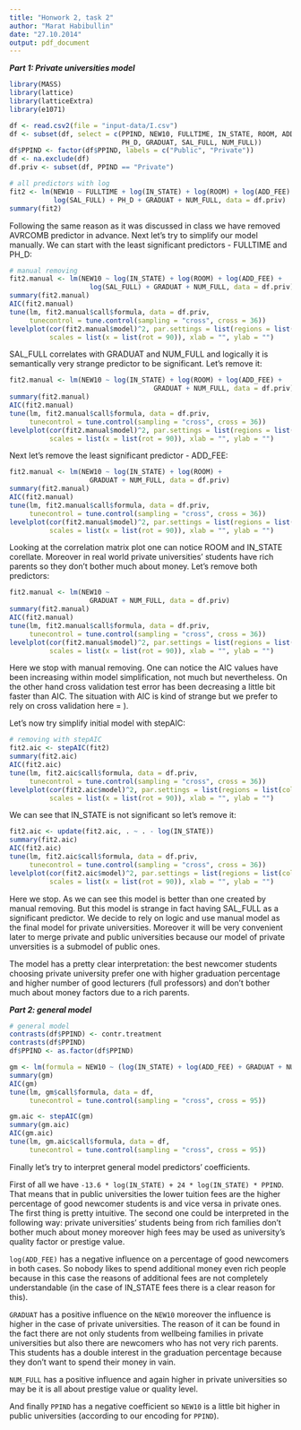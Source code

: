 ```yaml
---
title: "Honwork 2, task 2"
author: "Marat Habibullin"
date: "27.10.2014"
output: pdf_document
---
```


***Part 1: Private universities model***
```r
library(MASS)
library(lattice)
library(latticeExtra)
library(e1071)

df <- read.csv2(file = "input-data/I.csv")
df <- subset(df, select = c(PPIND, NEW10, FULLTIME, IN_STATE, ROOM, ADD_FEE,
                            PH_D, GRADUAT, SAL_FULL, NUM_FULL))
df$PPIND <- factor(df$PPIND, labels = c("Public", "Private"))
df <- na.exclude(df)
df.priv <- subset(df, PPIND == "Private")

# all predictors with log
fit2 <- lm(NEW10 ~ FULLTIME + log(IN_STATE) + log(ROOM) + log(ADD_FEE) + 
           log(SAL_FULL) + PH_D + GRADUAT + NUM_FULL, data = df.priv)
summary(fit2)
```

Following the same reason as it was discussed in class we have removed AVRCOMB predictor in advance. Next let's try to simplify our model manually. We can start with the least significant predictors - FULLTIME and PH_D:

```r
# manual removing
fit2.manual <- lm(NEW10 ~ log(IN_STATE) + log(ROOM) + log(ADD_FEE) + 
                    log(SAL_FULL) + GRADUAT + NUM_FULL, data = df.priv)
summary(fit2.manual)
AIC(fit2.manual)
tune(lm, fit2.manual$call$formula, data = df.priv,
     tunecontrol = tune.control(sampling = "cross", cross = 36))
levelplot(cor(fit2.manual$model)^2, par.settings = list(regions = list(col = colorRampPalette(grey(1:0)))),
          scales = list(x = list(rot = 90)), xlab = "", ylab = "")
```

SAL_FULL correlates with GRADUAT and NUM_FULL and logically it is semantically very strange predictor to be significant. Let's remove it:

```r
fit2.manual <- lm(NEW10 ~ log(IN_STATE) + log(ROOM) + log(ADD_FEE) + 
                                    GRADUAT + NUM_FULL, data = df.priv)
summary(fit2.manual)
AIC(fit2.manual)
tune(lm, fit2.manual$call$formula, data = df.priv,
     tunecontrol = tune.control(sampling = "cross", cross = 36))
levelplot(cor(fit2.manual$model)^2, par.settings = list(regions = list(col = colorRampPalette(grey(1:0)))),
          scales = list(x = list(rot = 90)), xlab = "", ylab = "")
```

Next let's remove the least significant predictor - ADD_FEE:

```r
fit2.manual <- lm(NEW10 ~ log(IN_STATE) + log(ROOM) + 
                    GRADUAT + NUM_FULL, data = df.priv)
summary(fit2.manual)
AIC(fit2.manual)
tune(lm, fit2.manual$call$formula, data = df.priv,
     tunecontrol = tune.control(sampling = "cross", cross = 36))
levelplot(cor(fit2.manual$model)^2, par.settings = list(regions = list(col = colorRampPalette(grey(1:0)))),
          scales = list(x = list(rot = 90)), xlab = "", ylab = "")
```

Looking at the correlation matrix plot one can notice ROOM and IN_STATE corellate. Moreover in real world private universities' students have rich parents so they don't bother much about money. Let's remove both predictors:

```r
fit2.manual <- lm(NEW10 ~
                    GRADUAT + NUM_FULL, data = df.priv)
summary(fit2.manual)
AIC(fit2.manual)
tune(lm, fit2.manual$call$formula, data = df.priv,
     tunecontrol = tune.control(sampling = "cross", cross = 36))
levelplot(cor(fit2.manual$model)^2, par.settings = list(regions = list(col = colorRampPalette(grey(1:0)))),
          scales = list(x = list(rot = 90)), xlab = "", ylab = "")
```

Here we stop with manual removing. One can notice the AIC values have been increasing within model simplification, not much but nevertheless. On the other hand cross validation test error has been decreasing a little bit faster than AIC. The situation with AIC is kind of strange but we prefer to rely on cross validation here = ).

Let's now try simplify initial model with stepAIC:

```r
# removing with stepAIC
fit2.aic <- stepAIC(fit2)
summary(fit2.aic)
AIC(fit2.aic)
tune(lm, fit2.aic$call$formula, data = df.priv,
     tunecontrol = tune.control(sampling = "cross", cross = 36))
levelplot(cor(fit2.aic$model)^2, par.settings = list(regions = list(col = colorRampPalette(grey(1:0)))),
          scales = list(x = list(rot = 90)), xlab = "", ylab = "")
```

We can see that IN_STATE is not significant so let's remove it:

```r
fit2.aic <- update(fit2.aic, . ~ . - log(IN_STATE))
summary(fit2.aic)
AIC(fit2.aic)
tune(lm, fit2.aic$call$formula, data = df.priv,
     tunecontrol = tune.control(sampling = "cross", cross = 36))
levelplot(cor(fit2.aic$model)^2, par.settings = list(regions = list(col = colorRampPalette(grey(1:0)))),
          scales = list(x = list(rot = 90)), xlab = "", ylab = "")
```

Here we stop. As we can see this model is better than one created by manual removing. But this model is strange in fact having SAL_FULL as a significant predictor. We decide to rely on logic and use manual model as the final model for private universities. Moreover it will be very convenient later to merge private and public universities because our model of private unversities is a submodel of public ones.

The model has a pretty clear interpretation: the best newcomer students choosing private university prefer one with higher graduation percentage and higher number of good lecturers (full professors) and don't bother much about money factors due to a rich parents.

***Part 2: general model***

```r
# general model
contrasts(df$PPIND) <- contr.treatment
contrasts(df$PPIND)
df$PPIND <- as.factor(df$PPIND)

gm <- lm(formula = NEW10 ~ (log(IN_STATE) + log(ADD_FEE) + GRADUAT + NUM_FULL) * PPIND, data = df)
summary(gm)
AIC(gm)
tune(lm, gm$call$formula, data = df,
     tunecontrol = tune.control(sampling = "cross", cross = 95))

gm.aic <- stepAIC(gm)
summary(gm.aic)
AIC(gm.aic)
tune(lm, gm.aic$call$formula, data = df,
     tunecontrol = tune.control(sampling = "cross", cross = 95))
```

Finally let's try to interpret general model predictors' coefficients. 

First of all we have `-13.6 * log(IN_STATE) + 24 * log(IN_STATE) * PPIND`. That means that in public universities the lower tuition fees are the higher percentage of good newcomer students is and vice versa in private ones. The first thing is pretty intuitive. The second one could be interpreted in the following way: private universities' students being from rich families don't bother much about money moreover high fees may be used as university's quality factor or prestige value.

`log(ADD_FEE)` has a negative influence on a percentage of good newcomers in both cases. So nobody likes to spend additional money even rich people because in this case the reasons of additional fees are not completely understandable (in the case of IN_STATE fees there is a clear reason for this).

`GRADUAT` has a positive influence on the `NEW10` moreover the influence is higher in the case of private universities. The reason of it can be found in the fact there are not only students from wellbeing families in private universities but also there are newcomers who has not very rich parents. This students has a double interest in the graduation percentage because they don't want to spend their money in vain.

`NUM_FULL` has a positive influence and again higher in private universities so may be it is all about prestige value or quality level.

And finally `PPIND` has a negative coefficient so `NEW10` is a little bit higher in public universities (according to our encoding for `PPIND`).


